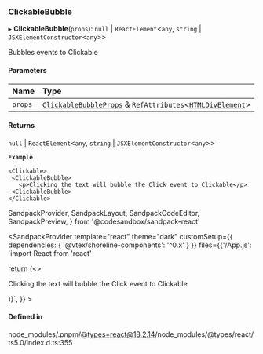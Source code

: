 ### ClickableBubble

▸ **ClickableBubble**(`props`): `null` \| `ReactElement`\<`any`, `string` \| `JSXElementConstructor`\<`any`\>\>

Bubbles events to Clickable

#### Parameters

| Name    | Type                                                                                                                                                               |
| :------ | :----------------------------------------------------------------------------------------------------------------------------------------------------------------- |
| `props` | [`ClickableBubbleProps`](/components/clickable-bubble/props.md) & `RefAttributes`\<[`HTMLDivElement`](https://developer.mozilla.org/docs/Web/API/HTMLDivElement)\> |

#### Returns

`null` \| `ReactElement`\<`any`, `string` \| `JSXElementConstructor`\<`any`\>\>

**`Example`**

```tsx copy showLineNumbers filename="example.tsx"
<Clickable>
 <ClickableBubble>
   <p>Clicking the text will bubble the Click event to Clickable</p>
 <ClickableBubble>
</Clickable>
```

SandpackProvider,
SandpackLayout,
SandpackCodeEditor,
SandpackPreview,
} from '@codesandbox/sandpack-react'

<SandpackProvider
template="react"
theme="dark"
customSetup={{ dependencies: { '@vtex/shoreline-components': '^0.x' } }}
files={{'/App.js': `import React from 'react'

return (<>
<Clickable>
<ClickableBubble>

   <p>Clicking the text will bubble the Click event to Clickable</p>
 <ClickableBubble>
</Clickable>
</>
)}`,
    }}
  >
    <SandpackLayout>
      <SandpackCodeEditor />
      <SandpackPreview />
    </SandpackLayout>
  </SandpackProvider>

#### Defined in

node_modules/.pnpm/@types+react@18.2.14/node_modules/@types/react/ts5.0/index.d.ts:355
